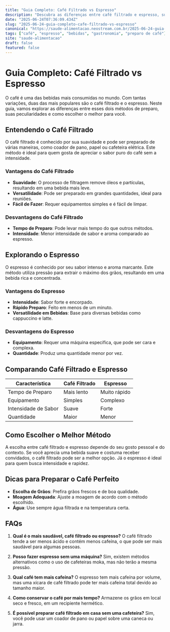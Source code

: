 ```yaml
---
title: "Guia Completo: Café Filtrado vs Espresso"
description: "Descubra as diferenças entre café filtrado e espresso, suas técnicas de preparo e como escolher o melhor para o seu paladar."
date: "2025-06-24T07:36:09.434Z"
slug: "2025-06-24-guia-completo-cafe-filtrado-vs-espresso"
canonical: "https://saude-alimentacao.neostream.com.br/2025-06-24-guia-completo-cafe-filtrado-vs-espresso"
tags: ["café", "espresso", "bebidas", "gastronomia", "preparo de café"]
site: "saude-alimentacao"
draft: false
featured: false
---
```


# Guia Completo: Café Filtrado vs Espresso

O café é uma das bebidas mais consumidas no mundo. Com tantas variações, duas das mais populares são o café filtrado e o espresso. Neste guia, vamos explorar as diferenças entre esses dois métodos de preparo, suas peculiaridades e como escolher o melhor para você.

## Entendendo o Café Filtrado

O café filtrado é conhecido por sua suavidade e pode ser preparado de várias maneiras, como coador de pano, papel ou cafeteira elétrica. Este método é ideal para quem gosta de apreciar o sabor puro do café sem a intensidade.

### Vantagens do Café Filtrado

- **Suavidade**: O processo de filtragem remove óleos e partículas, resultando em uma bebida mais leve.
- **Versatilidade**: Pode ser preparado em grandes quantidades, ideal para reuniões.
- **Fácil de Fazer**: Requer equipamentos simples e é fácil de limpar.

### Desvantagens do Café Filtrado

- **Tempo de Preparo**: Pode levar mais tempo do que outros métodos.
- **Intensidade**: Menor intensidade de sabor e aroma comparado ao espresso.

## Explorando o Espresso

O espresso é conhecido por seu sabor intenso e aroma marcante. Este método utiliza pressão para extrair o máximo dos grãos, resultando em uma bebida rica e concentrada.

### Vantagens do Espresso

- **Intensidade**: Sabor forte e encorpado.
- **Rápido Preparo**: Feito em menos de um minuto.
- **Versatilidade em Bebidas**: Base para diversas bebidas como cappuccino e latte.

### Desvantagens do Espresso

- **Equipamento**: Requer uma máquina específica, que pode ser cara e complexa.
- **Quantidade**: Produz uma quantidade menor por vez.

## Comparando Café Filtrado e Espresso

| Característica       | Café Filtrado | Espresso       |
|----------------------|---------------|----------------|
| Tempo de Preparo     | Mais lento    | Muito rápido   |
| Equipamento          | Simples       | Complexo       |
| Intensidade de Sabor | Suave         | Forte          |
| Quantidade           | Maior         | Menor          |

## Como Escolher o Melhor Método

A escolha entre café filtrado e espresso depende do seu gosto pessoal e do contexto. Se você aprecia uma bebida suave e costuma receber convidados, o café filtrado pode ser a melhor opção. Já o espresso é ideal para quem busca intensidade e rapidez.

## Dicas para Preparar o Café Perfeito

- **Escolha de Grãos**: Prefira grãos frescos e de boa qualidade.
- **Moagem Adequada**: Ajuste a moagem de acordo com o método escolhido.
- **Água**: Use sempre água filtrada e na temperatura certa.

## FAQs

1. **Qual é o mais saudável, café filtrado ou espresso?**
   O café filtrado tende a ser menos ácido e contém menos cafeína, o que pode ser mais saudável para algumas pessoas.

2. **Posso fazer espresso sem uma máquina?**
   Sim, existem métodos alternativos como o uso de cafeteiras moka, mas não terão a mesma pressão.

3. **Qual café tem mais cafeína?**
   O espresso tem mais cafeína por volume, mas uma xícara de café filtrado pode ter mais cafeína total devido ao tamanho maior.

4. **Como conservar o café por mais tempo?**
   Armazene os grãos em local seco e fresco, em um recipiente hermético.

5. **É possível preparar café filtrado em casa sem uma cafeteira?**
   Sim, você pode usar um coador de pano ou papel sobre uma caneca ou jarra.